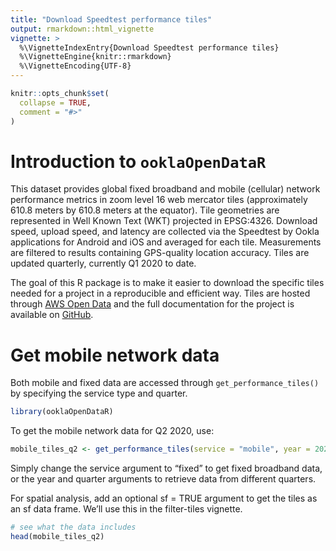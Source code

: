 ```yaml
---
title: "Download Speedtest performance tiles"
output: rmarkdown::html_vignette
vignette: >
  %\VignetteIndexEntry{Download Speedtest performance tiles}
  %\VignetteEngine{knitr::rmarkdown}
  %\VignetteEncoding{UTF-8}
---
```


```r
knitr::opts_chunk$set(
  collapse = TRUE,
  comment = "#>"
)
```

# Introduction to `ooklaOpenDataR`

This dataset provides global fixed broadband and mobile (cellular) network performance metrics in zoom level 16 web mercator tiles (approximately 610.8 meters by 610.8 meters at the equator). Tile geometries are represented in Well Known Text (WKT) projected in EPSG:4326. Download speed, upload speed, and latency are collected via the Speedtest by Ookla applications for Android and iOS and averaged for each tile. Measurements are filtered to results containing GPS-quality location accuracy. Tiles are updated quarterly, currently Q1 2020 to date. 

The goal of this R package is to make it easier to download the specific tiles needed for a project in a reproducible and efficient way. Tiles are hosted through [AWS Open Data](https://registry.opendata.aws/speedtest-global-performance/) and the full documentation for the project is available on [GitHub](https://github.com/teamookla/ookla-open-data). 

# Get mobile network data

Both mobile and fixed data are accessed through `get_performance_tiles()` by specifying the service type and quarter. 

```r
library(ooklaOpenDataR)
```

To get the mobile network data for Q2 2020, use:

```r
mobile_tiles_q2 <- get_performance_tiles(service = "mobile", year = 2020, quarter = 2) 
```

Simply change the service argument to "fixed" to get fixed broadband data, or the year and quarter arguments to retrieve data from different quarters.

For spatial analysis, add an optional sf = TRUE argument to get the tiles as an sf data frame. We'll use this in the filter-tiles vignette.

```r
# see what the data includes 
head(mobile_tiles_q2)
```
